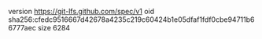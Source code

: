 version https://git-lfs.github.com/spec/v1
oid sha256:cfedc9516667d42678a4235c219c60424b1e05dfaf1fdf0cbe94711b66777aec
size 6284

